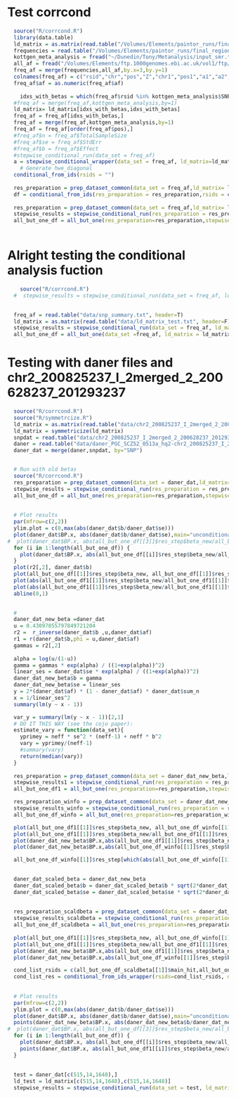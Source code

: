 
# Test corrcond

```r
  source("R/corrcond.R")
  library(data.table)
  ld_matrix = as.matrix(read.table("/Volumes/Elements/paintor_runs/final_regions/13_6:25391851-26189933.LD.EUR.old", header=F))
  frequencies = read.table("/Volumes/Elements/paintor_runs/final_regions/13_6:25391851-26189933.EUR", header=F)
  kottgen_meta_analysis = fread("~/Dunedin/Tony/Metanalysis/input_smr.txt", header=T)
  all_af = fread("/Volumes/Elements/ftp.1000genomes.ebi.ac.uk/vol1/ftp/release/20130502/all_af.txt", header=F)
  freq_af = merge(frequencies,all_af,by.x=3,by.y=1)
  colnames(freq_af) = c("rsid","chr","pos","Z","chr1","pos1","a1","a2","pop1","af")
  freq_af$af = as.numeric(freq_af$af)
  
    idxs_with_betas = which(freq_af$rsid %in% kottgen_meta_analysis$SNP)
  #freq_af = merge(freq_af,kottgen_meta_analysis,by=1)
  ld_matrix= ld_matrix[idxs_with_betas,idxs_with_betas]
  freq_af = freq_af[idxs_with_betas,]
  freq_af = merge(freq_af,kottgen_meta_analysis,by=1)
  freq_af = freq_af[order(freq_af$pos),]
  #freq_af$n = freq_af$TotalSampleSize
  #freq_af$se = freq_af$StdErr
  #freq_af$b = freq_af$Effect
  #stepwise_conditional_run(data_set = freq_af)
  a = stepwise_conditional_wrapper(data_set = freq_af, ld_matrix=ld_matrix,p_value_threshold =1e-5,var_y = 1.6421, ld_noise=0.1)
    # Generate hwe_diagonal
  conditional_from_ids(rsids = "")
  
  res_preparation = prep_dataset_common(data_set = freq_af,ld_matrix= ld_matrix,ld_noise=0, var_y = 1.6421)
  df = conditional_from_ids(res_preparation = res_preparation,rsids = c("rs71557308","rs186137462","rs116399700","rs1359231","rs1165178"))
  
  res_preparation = prep_dataset_common(data_set = freq_af,ld_matrix= ld_matrix,ld_noise=0.5)
  stepwise_results = stepwise_conditional_run(res_preparation = res_preparation,p_value_threshold = 1e-3,var_y = 1.6421)
  all_but_one_df = all_but_one(res_preparation=res_preparation,stepwise_results = stepwise_results ,var_y=1.6421)
  

```

# Alright testing the conditional analysis fuction

```r
    source("R/corrcond.R")
  #  stepwise_results = stepwise_conditional_run(data_set = freq_af, ld_matrix=ld_matrix,p_value_threshold = 0.0001)
    
```

```r
  freq_af = read.table("data/snp_summary.txt", header=T)
  ld_matrix = as.matrix(read.table("data/ld_matrix_test.txt", header=F))
  stepwise_results = stepwise_conditional_run(data_set = freq_af, ld_matrix=ld_matrix,p_value_threshold = 1e-4,var_y = 1.6421)
  all_but_one_df = all_but_one(data_set =freq_af, ld_matrix = ld_matrix,stepwise_results = stepwise_results ,var_y=1.6421)

```

# Testing with daner files and chr2_200825237_I_2merged_2_200628237_201293237
```r
  source("R/corrcond.R")
  source("R/symmetrcize.R")
  ld_matrix = as.matrix(read.table("data/chr2_200825237_I_2merged_2_200628237_201293237.ld", header=F))
  ld_matrix = symmetricize(ld_matrix)
  snpdat = read.table("data/chr2_200825237_I_2merged_2_200628237_201293237.ld.snpdat", header=T)
  daner = read.table("data/daner_PGC_SCZ52_0513a_hq2-chr2_200825237_I_2merged_2_200628237_201293237.txt", header=T)
  daner_dat = merge(daner,snpdat, by="SNP")


  # Run with old betas
  source("R/corrcond.R")
  res_preparation = prep_dataset_common(data_set = daner_dat,ld_matrix= ld_matrix,ld_noise=0, var_y = 3.7288262)
  stepwise_results = stepwise_conditional_run(res_preparation = res_preparation,p_value_threshold = 1e-4)
  all_but_one_df = all_but_one(res_preparation=res_preparation,stepwise_results = stepwise_results)
  
  
  # Plot results
  par(mfrow=c(2,2))
  ylim.plot = c(0,max(abs(daner_dat$b/daner_dat$se)))
  plot(daner_dat$BP.x, abs(daner_dat$b/daner_dat$se),main="unconditional", ylim=ylim.plot)
#  plot(daner_dat$BP.x, abs(all_but_one_df[[3]]$res_step$beta_new/all_but_one_df[[3]]$res_step$se_new),main=all_but_one_df[[3]]$main_hit)
  for (i in 1:length(all_but_one_df)) {
    plot(daner_dat$BP.x, abs(all_but_one_df[[i]]$res_step$beta_new/all_but_one_df[[i]]$res_step$se_new),main=all_but_one_df[[i]]$main_hit, ylim=ylim.plot)
  }
  plot(r2[,2], daner_dat$b)
  plot(all_but_one_df[[1]]$res_step$beta_new, all_but_one_df[[1]]$res_step$beta_new-all_but_one_df1[[1]]$res_step$beta_new)
  plot(abs(all_but_one_df1[[1]]$res_step$beta_new/all_but_one_df1[[1]]$res_step$se_new), abs(all_but_one_df[[1]]$res_step$beta_new/all_but_one_df[[1]]$res_step$se_new- all_but_one_df1[[1]]$res_step$beta_new/all_but_one_df1[[1]]$res_step$se_new),main=all_but_one_df[[1]]$main_hit)
  plot(abs(all_but_one_df1[[1]]$res_step$beta_new/all_but_one_df1[[1]]$res_step$se_new), abs(all_but_one_df[[1]]$res_step$beta_new/all_but_one_df[[1]]$res_step$se_new),main=all_but_one_df[[1]]$main_hit)
  abline(0,1)

  
  #
  daner_dat_new_beta =daner_dat
  u = 0.43097855797849721204
  r2 =  r_inverse(daner_dat$b ,u,daner_dat$af)
  r1 = r(daner_dat$b,phi = u,daner_dat$af)
  gammas = r2[,2]
  
  alpha = log(u/(1-u))
  gamma = gammas * exp(alpha) / ((1+exp(alpha))^2)
  linear_ses = daner_dat$se * exp(alpha) / ((1+exp(alpha))^2)
  daner_dat_new_beta$b = gamma
  daner_dat_new_beta$se = linear_ses
  y = 2*(daner_dat$af) * (1 - daner_dat$af) * daner_dat$sum_n
  x = 1/linear_ses^2
  summary(lm(y ~ x - 1))

  var_y = summary(lm(y ~ x - 1))[2,1]
  # DO IT THIS WAY (see the cojo paper):
  estimate_vary = function(data_set){
    yprimey = neff * se^2 * (neff-1) + neff * b^2
    vary = yprimey/(neff-1)
    #summary(vary)
    return(median(vary))
  }
  
  res_preparation = prep_dataset_common(data_set = daner_dat_new_beta,ld_matrix= ld_matrix,ld_noise=0, var_y = 0.2184498)
  stepwise_results1 = stepwise_conditional_run(res_preparation = res_preparation,p_value_threshold = 1e-4)
  all_but_one_df1 = all_but_one(res_preparation=res_preparation,stepwise_results = stepwise_results)

  res_preparation_winfo = prep_dataset_common(data_set = daner_dat_new_beta,ld_matrix= ld_matrix,ld_noise=0, var_y = 0.2184498)
  stepwise_results_winfo = stepwise_conditional_run(res_preparation = res_preparation_winfo,p_value_threshold = 1e-4)
  all_but_one_df_winfo = all_but_one(res_preparation=res_preparation_winfo,stepwise_results = stepwise_results_winfo)

  plot(all_but_one_df1[[1]]$res_step$beta_new, all_but_one_df_winfo[[1]]$res_step$beta_new)
  plot(all_but_one_df1[[1]]$res_step$beta_new/all_but_one_df1[[1]]$res_step$se_new, all_but_one_df_winfo[[1]]$res_step$beta_new/all_but_one_df_winfo[[1]]$res_step$se_new)
  plot(daner_dat_new_beta$BP.x,abs(all_but_one_df1[[1]]$res_step$beta_new/all_but_one_df1[[1]]$res_step$se_new))
  plot(daner_dat_new_beta$BP.x,abs(all_but_one_df_winfo[[1]]$res_step$beta_new/all_but_one_df_winfo[[1]]$res_step$se_new))

  all_but_one_df_winfo[[1]]$res_step[which(abs(all_but_one_df_winfo[[1]]$res_step$beta_new/all_but_one_df_winfo[[1]]$res_step$se_new)>3),]
  

  daner_dat_scaled_beta = daner_dat_new_beta
  daner_dat_scaled_beta$b = daner_dat_scaled_beta$b * sqrt(2*daner_dat_scaled_beta$af*(1-daner_dat_scaled_beta$af)*daner_dat_scaled_beta$info)
  daner_dat_scaled_beta$se = daner_dat_scaled_beta$se * sqrt(2*daner_dat_scaled_beta$af*(1-daner_dat_scaled_beta$af)*daner_dat_scaled_beta$info)
  
 
  res_preparation_scaldbeta = prep_dataset_common(data_set = daner_dat_new_beta,ld_matrix= ld_matrix,ld_noise=0, var_y = 0.2184498)
  stepwise_results_scaldbeta = stepwise_conditional_run(res_preparation = res_preparation_winfo,p_value_threshold = 1e-4)
  all_but_one_df_scaldbeta = all_but_one(res_preparation=res_preparationscaldbeta,stepwise_results = stepwise_results_winfo)
  
  plot(all_but_one_df1[[1]]$res_step$beta_new, all_but_one_df_winfo[[1]]$res_step$beta_new)
  plot(all_but_one_df1[[1]]$res_step$beta_new/all_but_one_df1[[1]]$res_step$se_new, all_but_one_df_winfo[[1]]$res_step$beta_new/all_but_one_df_winfo[[1]]$res_step$se_new)
  plot(daner_dat_new_beta$BP.x,abs(all_but_one_df1[[1]]$res_step$beta_new/all_but_one_df1[[1]]$res_step$se_new))
  plot(daner_dat_new_beta$BP.x,abs(all_but_one_df_winfo[[1]]$res_step$beta_new/all_but_one_df_winfo[[1]]$res_step$se_new))

  cond_list_rsids = c(all_but_one_df_scaldbeta[[1]]$main_hit,all_but_one_df_scaldbeta[[1]]$conditional_on)
  cond_list_res = conditional_from_ids_wrapper(rsids=cond_list_rsids, data_set=daner_dat_scaled_beta, ld_matrix=ld_matrix, var_y = 0.2184498)
  
  
  # Plot results
  par(mfrow=c(2,2))
  ylim.plot = c(0,max(abs(daner_dat$b/daner_dat$se)))
  plot(daner_dat$BP.x, abs(daner_dat$b/daner_dat$se),main="unconditional", ylim=ylim.plot)
  points(daner_dat_new_beta$BP.x, abs(daner_dat_new_beta$b/daner_dat_new_beta$se), pch="x")
#  plot(daner_dat$BP.x, abs(all_but_one_df[[3]]$res_step$beta_new/all_but_one_df[[3]]$res_step$se_new),main=all_but_one_df[[3]]$main_hit)
  for (i in 1:length(all_but_one_df)) {
    plot(daner_dat$BP.x, abs(all_but_one_df[[i]]$res_step$beta_new/all_but_one_df[[i]]$res_step$se_new),main=all_but_one_df[[i]]$main_hit, ylim=ylim.plot)
    points(daner_dat$BP.x, abs(all_but_one_df1[[i]]$res_step$beta_new/all_but_one_df1[[i]]$res_step$se_new),pch="x")
  }
  
  
  test = daner_dat[c(515,14,1648),]
  ld_test = ld_matrix[c(515,14,1648),c(515,14,1648)]
  stepwise_results = stepwise_conditional_run(data_set = test, ld_matrix = ld_test, p_value_threshold = 1e-4,  var_y = 3.7288262)  
  
```





